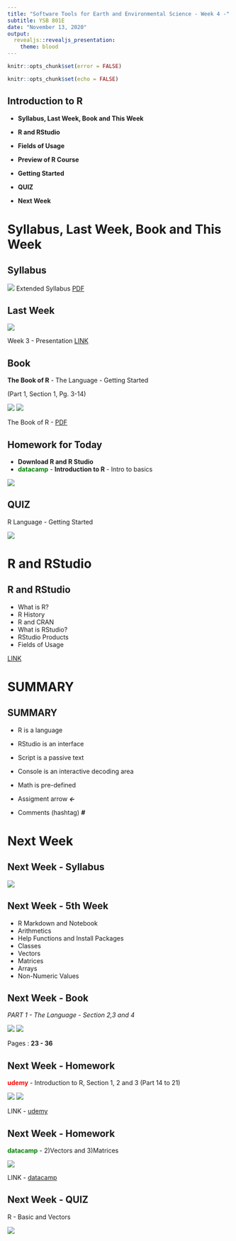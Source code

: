 ```yaml
---
title: "Software Tools for Earth and Environmental Science - Week 4 -"
subtitle: YSB 801E
date: "November 13, 2020"
output: 
  revealjs::revealjs_presentation:
    theme: blood
---
```


```r
knitr::opts_chunk$set(error = FALSE)
```

```r
knitr::opts_chunk$set(echo = FALSE)
```


## **Introduction to R**

- **Syllabus, Last Week, Book and This Week**

- **R and RStudio**

- **Fields of Usage**

- **Preview of R Course**

- **Getting Started**

- **QUIZ**

- **Next Week**


# **Syllabus, Last Week, Book and This Week**


## **Syllabus**

![](4th_w_21-21.png)
Extended Syllabus [PDF](https://web.itu.edu.tr/~tokerem/Software_Tools_Syllabus.pdf)


## **Last Week**

![](git_4w.png)

Week 3 - Presentation [LINK](http://rpubs.com/emir/software_tools_week3)



## **Book**

**The Book of R** - The Language - Getting Started 

(Part 1, Section 1, Pg. 3-14)

![](The_Book_of_R_small.png) ![](book_chp1.png)

The Book of R - [PDF](https://web.itu.edu.tr/~tokerem/The_Book_of_R.pdf)


## **Homework for Today**

- **Download R and R Studio**
- <span style="color:green">**datacamp**</span> - **Introduction to R** - Intro to basics

![](4w_dt_intro_r.png) 



##  **QUIZ**

R Language - Getting Started

![](R_and_R_Studio.png)







# **R and RStudio**

## **R and RStudio**

- What is R?
- R History
- R and CRAN
- What is RStudio?
- RStudio Products
- Fields of Usage

[LINK](https://emirtoker.github.io/Software_Tools_R_Github/r_and_rstudio.html)


# SUMMARY

## SUMMARY

- R is a language

- RStudio is an interface

- Script is a passive text

- Console is an interactive decoding area

- Math is pre-defined

- Assigment arrow ***<-***

- Comments (hashtag) ***#***








# **Next Week**

## **Next Week - Syllabus**

![](syllabus_5th.png)

## **Next Week - 5th Week**

- R Markdown and Notebook
- Arithmetics
- Help Functions and Install Packages
- Classes
- Vectors
- Matrices
- Arrays
- Non-Numeric Values

## **Next Week - Book**

*PART 1 - The Language - Section 2,3 and 4*

![](The_Book_of_R_small.png)   ![](r_book_week5.png)

Pages : **23 - 36**



## **Next Week - Homework**

<span style="color:red">**udemy**</span> - Introduction to R, Section 1, 2 and 3 (Part 14 to 21)

![](udemy_hm1.png) ![](udemy_content_1.png)

LINK - [udemy](https://www.udemy.com/course/introduction-to-r/)


## **Next Week - Homework**

<span style="color:green">**datacamp**</span> - 2)Vectors and 3)Matrices

![](dt_w2_hw.png)

LINK - [datacamp](https://learn.datacamp.com/courses/free-introduction-to-r/)


## **Next Week - QUIZ**

R - Basic and Vectors

![](R_and_R_Studio.png)




